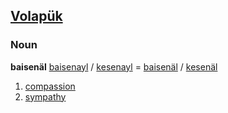 ==[[Volapük]]==
===Noun===
'''baisenäl'''
[[baisenayl]] / [[kesenayl]] = [[baisenäl]] / [[kesenäl]] 
# [[compassion]]
# [[sympathy]]